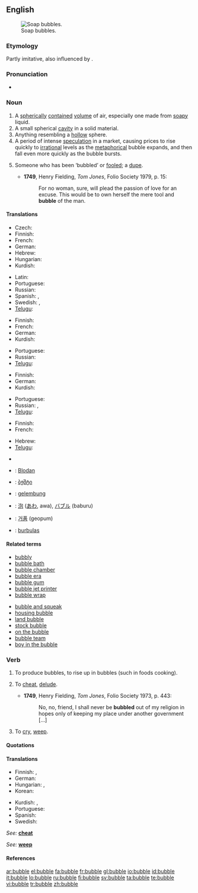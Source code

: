 {{wikipedia}}
==English==
[[Image:Soap Bubble - foliage background - iridescent colours - Traquair 040801.jpg|thumb|right|Soap bubbles.]]

===Etymology===
Partly imitative, also influenced by {{term|burble}}.

===Pronunciation===
* {{audio|en-us-bubble.ogg|Audio (US)}}
*: {{rhymes|ʌbəl}}

===Noun===
{{en-noun}}

# A [[spherical]]ly [[contained]] [[volume]] of air, especially one made from [[soapy]] liquid.
# A small spherical [[cavity]] in a solid material.
# Anything resembling a [[hollow]] sphere.
# A period of intense [[speculation]] in a market, causing prices to rise quickly to [[irrational]] levels as the [[metaphorical]] bubble expands, and then fall even more quickly as the bubble bursts.
# {{obsolete}} Someone who has been ‘bubbled’ or [[fooled]]; a [[dupe]].
#*'''1749''', Henry Fielding, ''Tom Jones'', Folio Society 1979, p. 15:
#*:For no woman, sure, will plead the passion of love for an excuse.  This would be to own herself the mere tool and '''bubble''' of the man. 

====Translations====
{{trans-top|spherically contained volume of air}}
* Czech: {{t-|cs|bublina|f}}
* Finnish: {{t-|fi|kupla}}
* French: {{t+|fr|bulle|f}}
* German: {{t+|de|Blase|f}}
* Hebrew: {{t-|he|בועה|f|tr=bu'a|sc=Hebr}}
* Hungarian: {{t-|hu|buborék}}
* Kurdish: {{t|ku|بڵق|sc=KUchar}}
{{trans-mid}}
* Latin: {{t-|la|bulla|f}}
* Portuguese: {{t-|pt|bolha|f}}
* Russian: {{tr|ru|пузырь|m|sc=Cyrl|tr=puzýr'}}
* Spanish: {{t+|es|burbuja|f}}, {{t-|es|pompa|f}} {{qualifier|soap bubble}}
* Swedish: {{t-|sv|bubbla|c}}, {{t|sv|såpbubblor}} {{qualifier|soap bubble}}
* [[Telugu]]: {{t|te|బుడగ|tr=buDaga|sc=Telu}}
{{trans-bottom}}

{{trans-top|small spherical cavity in a solid}}
* Finnish: {{t-|fi|kupla}}
* French: {{t+|fr|trou|m}}
* German: {{t+|de|Blase|f}}
* Kurdish: {{t|ku|بڵق|sc=KUchar}}
{{trans-mid}}
* Portuguese: {{t-|pt|bolha|f}}
* Russian: {{tr|ru|пузырёк|m|sc=Cyrl|tr=puzyr'ók}}
* [[Telugu]]: {{t|te|బుడగ|tr=buDaga|sc=Telu}}
{{trans-bottom}}

{{trans-top|anything resembling a hollow sphere}}
* Finnish: {{t-|fi|kupla}}
* German: {{t+|de|Blase|f}}
* Kurdish: {{t|ku|بڵق|sc=KUchar}}
{{trans-mid}}
* Portuguese: {{t-|pt|bolha|f}}
* Russian: {{tr|ru|пузырь|m|sc=Cyrl|tr=puzýr'}}, {{tr|ru|пузырёк|m|sc=Cyrl|tr=puzyr'ók}}
* [[Telugu]]: {{t|te|బుడగ|tr=buDaga|sc=Telu}}
{{trans-bottom}}

{{trans-top|period of intense speculation in a market}}
* Finnish: {{t-|fi|kupla}}
* French: {{t+|fr|bulle|f}}
{{trans-mid}}
* Hebrew: {{t-|he|בועה|f|tr=bu'a|sc=Hebr}}
* [[Telugu]]: {{t|te|బుడగ|tr=buDaga|sc=Telu}}
{{trans-bottom}}

{{checktrans-top}}
* {{trreq|Armenian}}
* {{ttbc|Bavarian}}: [[Blodan]] {{f}}
* {{ttbc|Georgian}}: [[ბჟშტი]]
* {{ttbc|Indonesian}}: [[gelembung]]
{{checktrans-mid}}
* {{ttbc|Japanese}}: [[泡]] ([[あわ]], awa), [[バブル]] (baburu)
* {{ttbc|Korean}}: [[거품]] (geopum)
* {{ttbc|Lithuanian}}: [[burbulas]] {{m}}
{{checktrans-bottom}}

====Related terms====
{{rel-top|terms related to "bubble"}}
* [[bubbly]]
* [[bubble bath]]
* [[bubble chamber]]
* [[bubble era]]
* [[bubble gum]]
* [[bubble jet printer]]
* [[bubble wrap]]
{{rel-mid}}
* [[bubble and squeak]]
* [[housing bubble]]
* [[land bubble]]
* [[stock bubble]]
* [[on the bubble]]
* [[bubble team]]
* [[boy in the bubble]]
{{rel-bottom}}

===Verb===
{{en-verb|bubbl|es}}

# {{intransitive}} To produce bubbles, to rise up in bubbles (such in foods cooking).
# {{transitive|archaic}} To [[cheat]], [[delude]].
#*'''1749''', Henry Fielding, ''Tom Jones'', Folio Society 1973, p. 443:
#*:No, no, friend, I shall never be '''bubbled''' out of my religion in hopes only of keeping my place under another government [...]
# {{intransitive|Scotland|and|Northern England}} To [[cry]], [[weep]].

====Quotations====
{{seeCites}}

====Translations====
{{trans-top|to rise up in bubbles}}
* Finnish: {{t-|fi|kuplia}}, {{t|fi|poreilla}}
* German: {{t+|de|blubbern}}
* Hungarian: {{t-|hu|buborékol}}, {{t|hu|bugyborékol}}
* Korean: {{t|ko|부글거리다|tr=bugeul-georida|sc=Hang}}
{{trans-mid}}
* Kurdish: {{t|ku|بڵق کردن|sc=KUchar}}, {{t|ku|بڵقه‌بڵق کردن|sc=KUchar}}
* Portuguese: {{t-|pt|borbulhar}}
* Spanish: {{t-|es|burbujear}}
* Swedish: {{t-|sv|bubbla}}
{{trans-bottom}}

{{trans-top|to cheat, delude}}
''See: '' '''[[cheat]]'''
{{trans-bottom}}

{{trans-top|to cry, weep}}
''See: '' '''[[weep]]'''
{{trans-bottom}}

====References====
{{R:Dobson & Irwin Newcastle 1970}}
{{R:New Geordie Dictionary 1987}}
{{R:Northeast Dialect 2005}}

[[ar:bubble]]
[[el:bubble]]
[[fa:bubble]]
[[fr:bubble]]
[[gl:bubble]]
[[io:bubble]]
[[id:bubble]]
[[it:bubble]]
[[lo:bubble]]
[[ru:bubble]]
[[fi:bubble]]
[[sv:bubble]]
[[ta:bubble]]
[[te:bubble]]
[[vi:bubble]]
[[tr:bubble]]
[[zh:bubble]]